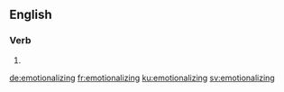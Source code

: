 ==English==

===Verb===
{{head|en|present participle}}

# {{present participle of|emotionalize|lang=en}}

[[de:emotionalizing]]
[[fr:emotionalizing]]
[[ku:emotionalizing]]
[[sv:emotionalizing]]